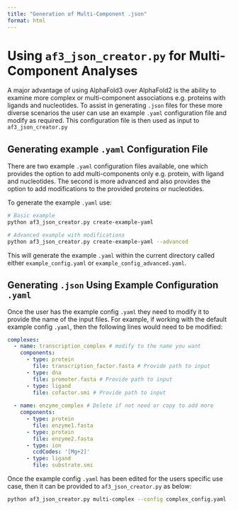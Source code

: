 ```yaml
---
title: "Generation of Multi-Component .json"
format: html
---
```


# Using `af3_json_creator.py` for Multi-Component Analyses

A major advantage of using AlphaFold3 over AlphaFold2 is the ability to examine more complex or multi-component associations e.g. proteins with ligands and nucleotides.  To assist in generating `.json` files for these more diverse scenarios the user can use an example `.yaml` configuration file and modify as required.  This configuration file is then used as input to `af3_json_creator.py`

## Generating example `.yaml` Configuration File

There are two example `.yaml` configuration files available, one which provides the option to add multi-components only e.g. protein, with ligand and nucleotides.  The second is more advanced and also provides the option to add modifications to the provided proteins or nucleotides.

To generate the example `.yaml` use:

```bash
# Basic example
python af3_json_creator.py create-example-yaml

# Advanced example with modifications
python af3_json_creator.py create-example-yaml --advanced
```

This will generate the example `.yaml` within the current directory called either `example_config.yaml` or `example_config_advanced.yaml`.

## Generating `.json` Using Example Configuration `.yaml`

Once the user has the example config `.yaml` they need to modify it to provide the name of the input files.  For example, if working with the default example config `.yaml`, then the following lines would need to be modified:

```yaml
complexes:
  - name: transcription_complex # modify to the name you want
    components:
      - type: protein
        file: transcription_factor.fasta # Provide path to input
      - type: dna
        file: promoter.fasta # Provide path to input
      - type: ligand
        file: cofactor.smi # Provide path to input
  
  - name: enzyme_complex # Delete if not need or copy to add more
    components:
      - type: protein
        file: enzyme1.fasta
      - type: protein
        file: enzyme2.fasta
      - type: ion
        ccdCodes: '[Mg+2]'
      - type: ligand
        file: substrate.smi
```

Once the example config `.yaml` has been edited for the users specific use case, then it can be provided to `af3_json_creator.py` as below:

```bash
python af3_json_creator.py multi-complex --config complex_config.yaml --output-dir output
```